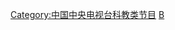 {{Catnav|頁面分類|...|各國電視|中国电视|中国电视台}}

[[Category:中国中央电视台科教类节目|Category:中国中央电视台科教类节目]]
[[Category:中国中央电视台科教频道节目|B]]
